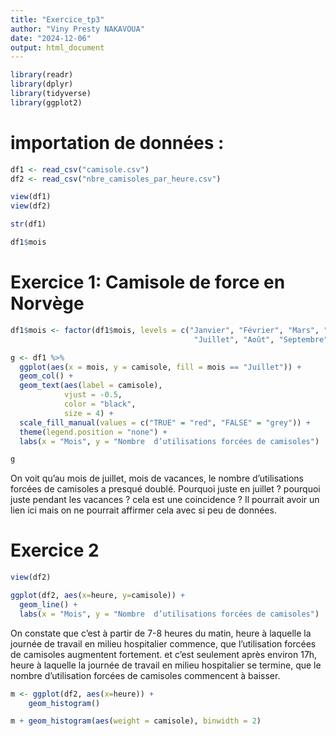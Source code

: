 ```yaml
---
title: "Exercice_tp3"
author: "Viny Presty NAKAVOUA"
date: "2024-12-06"
output: html_document
---
```



```r
library(readr)
library(dplyr)
library(tidyverse)
library(ggplot2)
```


# importation de données :

```r

df1 <- read_csv("camisole.csv")
df2 <- read_csv("nbre_camisoles_par_heure.csv")
```



```r
view(df1)
view(df2)
```



```r
str(df1)
```



```r
df1$mois
```


# Exercice 1: Camisole de force en Norvège


```r
df1$mois <- factor(df1$mois, levels = c("Janvier", "Février", "Mars", "Avril", "Mai", "Juin", 
                                         "Juillet", "Août", "Septembre", "Octobre", "Novembre", "Décembre"))
```


```r
g <- df1 %>% 
  ggplot(aes(x = mois, y = camisole, fill = mois == "Juillet")) +
  geom_col() +
  geom_text(aes(label = camisole), 
            vjust = -0.5, 
            color = "black",
            size = 4) +     
  scale_fill_manual(values = c("TRUE" = "red", "FALSE" = "grey")) +
  theme(legend.position = "none") +
  labs(x = "Mois", y = "Nombre  d’utilisations forcées de camisoles")

```


```r
g
```


On voit qu'au mois de juillet, mois de vacances, le nombre  d’utilisations forcées de camisoles a presqué doublé.
Pourquoi juste en juillet ? pourquoi juste pendant les vacances ? cela est une coincidence ?
Il pourrait avoir un lien ici mais on ne pourrait affirmer cela avec si peu de données.



# Exercice 2


```r
view(df2)
```


```r
ggplot(df2, aes(x=heure, y=camisole)) +
  geom_line() +
  labs(x = "Mois", y = "Nombre  d’utilisations forcées de camisoles")

```


On constate que c'est à partir de 7-8 heures du matin, heure à laquelle la journée de travail en milieu hospitalier
commence, que l'utilisation forcées de camisoles augmentent fortement. et c'est seulement après environ 17h, heure à laquelle la journée de travail en milieu hospitalier se termine, que le nombre d'utilisation forcées de camisoles commencent à baisser.







```r
m <- ggplot(df2, aes(x=heure)) +
    geom_histogram() 
```





```r
m + geom_histogram(aes(weight = camisole), binwidth = 2)
```












